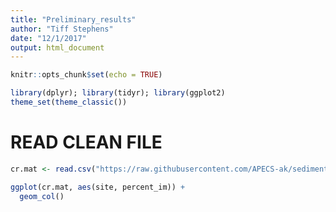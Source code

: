 ```yaml
---
title: "Preliminary_results"
author: "Tiff Stephens"
date: "12/1/2017"
output: html_document
---
```


```r
knitr::opts_chunk$set(echo = TRUE)
```


```r
library(dplyr); library(tidyr); library(ggplot2)
theme_set(theme_classic())
```



# READ CLEAN FILE

```r
cr.mat <- read.csv("https://raw.githubusercontent.com/APECS-ak/sediment_2017/master/CLEAN_core_matter_2017.csv", stringsAsFactors = FALSE, header = TRUE)
```


```r
ggplot(cr.mat, aes(site, percent_im)) +
  geom_col()
```







